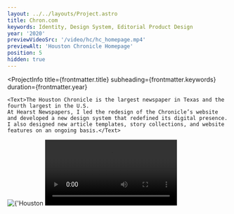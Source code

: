```yaml
---
layout: ../../layouts/Project.astro
title: Chron.com
keywords: Identity, Design System, Editorial Product Design
year: '2020'
previewVideoSrc: '/video/hc/hc_homepage.mp4'
previewAlt: 'Houston Chronicle Homepage'
position: 5
hidden: true
---
```





<ProjectInfo
    title={frontmatter.title}
    subheading={frontmatter.keywords}
    duration={frontmatter.year}
>
    <Text>The Houston Chronicle is the largest newspaper in Texas and the fourth largest in the U.S. 
    At Hearst Newspapers, I led the redesign of the Chronicle’s website and developed a new design system that redefined its digital presence. 
    I also designed new article templates, story collections, and website features on an ongoing basis.</Text>
</ProjectInfo>
<Img src={import('../../images/houstonchronicle/homepage2021.svg')} alt={'Houston Chronicle Homepage'} lazy={false}/>
<Video src='/video/hc/hc_homepage.mp4' />
 <Caption>Homepage</Caption>
<Img src={import('../../images/houstonchronicle/hc_homepage.svg')} alt={'Houston Chronicle Homepage'} lazy={false}/>
<Video src='/video/hc/hc_article.mp4' />
 <Caption>Article Page</Caption>
<Img src={import('../../images/houstonchronicle/hc_article.svg')} alt={'Houston Chronicle Article'} lazy={false}/>
<Img src={import('../../images/houstonchronicle/hc_opinion.svg')} alt={'Houston Chronicle Opinion Article'} lazy={false}/>
 <Caption>Opinion Article</Caption>
<Video src='/video/hc/hc_therundown.mp4' />
<Img src={import('../../images/houstonchronicle/hc_rundown.svg')} alt={'Houston Chronicle Rundown'} lazy={false}/>
 <Caption>Houston Chronicle Rundown which featured the top news of the day</Caption>
<Img src={import('../../images/houstonchronicle/hc_mobile.svg')} alt={'Houston Chronicle Mobile'} lazy={false}/>




